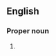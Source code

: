 ==English==

===Proper noun===
{{en-proper noun|head=[[the|The]] [[Netherlands]]}}

# {{alternative spelling of|[[The Netherlands]]|lang=en}}
